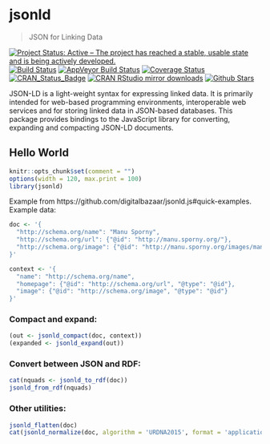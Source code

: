 # jsonld

> JSON for Linking Data

<!-- badges: start -->
[![Project Status: Active – The project has reached a stable, usable state and is being actively developed.](http://www.repostatus.org/badges/latest/active.svg)](http://www.repostatus.org/#active)
[![Build Status](https://travis-ci.org/ropensci/jsonld.svg?branch=master)](https://travis-ci.org/ropensci/jsonld)
[![AppVeyor Build Status](https://ci.appveyor.com/api/projects/status/github/ropensci/jsonld?branch=master&svg=true)](https://ci.appveyor.com/project/jeroen/jsonld)
[![Coverage Status](https://codecov.io/github/ropensci/jsonld/coverage.svg?branch=master)](https://codecov.io/github/ropensci/jsonld?branch=master)
[![CRAN_Status_Badge](http://www.r-pkg.org/badges/version/jsonld)](https://cran.r-project.org/package=jsonld)
[![CRAN RStudio mirror downloads](http://cranlogs.r-pkg.org/badges/jsonld)](https://cran.r-project.org/package=jsonld)
[![Github Stars](https://img.shields.io/github/stars/ropensci/jsonld.svg?style=social&label=Github)](https://github.com/ropensci/jsonld)
<!-- badges: end -->


JSON-LD is a light-weight syntax for expressing linked data. It is primarily
intended for web-based programming environments, interoperable web services and for 
storing linked data in JSON-based databases. This package provides bindings to the 
JavaScript library for converting, expanding and compacting JSON-LD documents.

## Hello World

```r
knitr::opts_chunk$set(comment = "")
options(width = 120, max.print = 100)
library(jsonld)
```

Example from https://github.com/digitalbazaar/jsonld.js#quick-examples. Example data:

```r
doc <- '{
  "http://schema.org/name": "Manu Sporny",
  "http://schema.org/url": {"@id": "http://manu.sporny.org/"},
  "http://schema.org/image": {"@id": "http://manu.sporny.org/images/manu.png"}
}'

context <- '{
  "name": "http://schema.org/name",
  "homepage": {"@id": "http://schema.org/url", "@type": "@id"},
  "image": {"@id": "http://schema.org/image", "@type": "@id"}
}'
```

### Compact and expand:

```r
(out <- jsonld_compact(doc, context))
(expanded <- jsonld_expand(out))
```

### Convert between JSON and RDF:

```r
cat(nquads <- jsonld_to_rdf(doc))
jsonld_from_rdf(nquads)
```

### Other utilities:

```r
jsonld_flatten(doc)
cat(jsonld_normalize(doc, algorithm = 'URDNA2015', format = 'application/nquads'))
```


